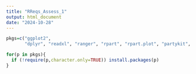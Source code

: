 ```yaml
---
title: "RReqs_Assess_1"
output: html_document
date: "2024-10-28"
---
```


```r
pkgs=c("ggplot2",
       "dplyr", "readxl", "ranger", "rpart", "rpart.plot", "partykit", "Metrics", "caret")

for(p in pkgs){
  if (!require(p,character.only=TRUE)) install.packages(p)
}
```

